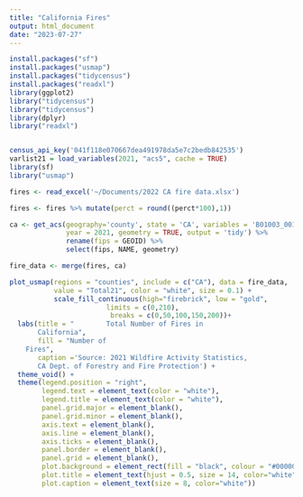 ```yaml
---
title: "California Fires"
output: html_document
date: "2023-07-27"
---
```


```r
install.packages("sf")
install.packages("usmap")
install.packages("tidycensus")
install.packages("readxl")
library(ggplot2)
library("tidycensus")
library("tidycensus")
library(dplyr)
library("readxl")


census_api_key('041f118e070667dea491978da5e7c2bedb842535')
varlist21 = load_variables(2021, "acs5", cache = TRUE)
library(sf)
library("usmap")

fires <- read_excel('~/Documents/2022 CA fire data.xlsx')

fires <- fires %>% mutate(perct = round((perct*100),1))

ca <- get_acs(geography='county', state = 'CA', variables = 'B01003_001',
              year = 2021, geometry = TRUE, output = 'tidy') %>% 
              rename(fips = GEOID) %>%
              select(fips, NAME, geometry)

fire_data <- merge(fires, ca)

plot_usmap(regions = "counties", include = c("CA"), data = fire_data, 
           value = "Total21", color = "white", size = 0.1) +
           scale_fill_continuous(high="firebrick", low = "gold",
                        limits = c(0,210),
                         breaks = c(0,50,100,150,200))+
  labs(title = "        Total Number of Fires in 
       California",
       fill = "Number of 
    Fires",
       caption ='Source: 2021 Wildfire Activity Statistics,
       CA Dept. of Forestry and Fire Protection') +
  theme_void() +
  theme(legend.position = "right",
        legend.text = element_text(color = "white"),
        legend.title = element_text(color = "white"),
        panel.grid.major = element_blank(),
        panel.grid.minor = element_blank(),
        axis.text = element_blank(),
        axis.line = element_blank(),
        axis.ticks = element_blank(),
        panel.border = element_blank(),
        panel.grid = element_blank(),
        plot.background = element_rect(fill = "black", colour = "#000000"),
        plot.title = element_text(hjust = 0.5, size = 14, color="white", face="bold"),
        plot.caption = element_text(size = 8, color="white"))


```

